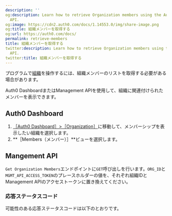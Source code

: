 ```yaml
---
description: ''
og:description: Learn how to retrieve Organization members using the Auth0 Management
  API.
og:image: https://cdn2.auth0.com/docs/1.14553.0/img/share-image.png
og:title: 組織メンバーを取得する
og:url: https://auth0.com/docs/
permalink: retrieve-members
title: 組織メンバーを取得する
twitter:description: Learn how to retrieve Organization members using the Auth0 Management
  API.
twitter:title: 組織メンバーを取得する
---
```


プログラムで[組織](/organizations/organizations-overview)を操作するには、組織メンバーのリストを取得する必要がある場合があります。

Auth0 DashboardまたはManagement APIを使用して、組織に関連付けられたメンバーを表示できます。

## Auth0 Dashboard

1. [［Auth0 Dashboard］>［Organization］](%24%7Bmanage_url%7D/#/organizations)に移動して、メンバーシップを表示したい組織を選択します。
2. **［Members（メンバー）］**ビューを選択します。

## Mangement API



`Get Organization Members`エンドポイントに`GET`呼び出しを行います。`ORG_ID`と`MGMT_API_ACCESS_TOKEN`のプレースホルダーの値を、それぞれ組織IDとManagement APIのアクセストークンに置き換えてください。







### 応答ステータスコード

可能性のある応答ステータスコードは以下のとおりです。